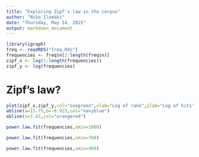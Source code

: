 ```yaml
---
title: "Exploring Zipf's law in the corpus"
author: "Niko Ilomäki"
date: "Thursday, May 14, 2015"
output: markdown_document
---
```


```r
library(igraph)
freq <- readRDS("freq.Rds")
frequencies <- freq$n[2:length(freq$n)]
zipf_x <- log(1:length(frequencies))
zipf_y <- log(frequencies)
```

# Zipf's law?

```r
plot(zipf_x,zipf_y,col="seagreen",xlab="Log of rank",ylab="Log of hits")
abline(a=13.75,b=-0.923,col="navyblue")
abline(v=7.47,col="orangered")
```

```r
power.law.fit(frequencies,xmin=1000)
```

```r
power.law.fit(frequencies,xmin=700)
```

```r
power.law.fit(frequencies,xmin=400)
```
